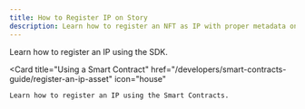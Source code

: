 ```yaml
---
title: How to Register IP on Story
description: Learn how to register an NFT as IP with proper metadata on Story.
---
```


<CardGroup cols={2}>
  <Card
    title="Using the SDK"
    href="/developers/typescript-sdk/register-an-ip-asset"
    icon="house"
  >
    Learn how to register an IP using the SDK.
  </Card>

  <Card
    title="Using a Smart Contract"
    href="/developers/smart-contracts-guide/register-an-ip-asset"
    icon="house"
  >
    Learn how to register an IP using the Smart Contracts.
  </Card>
</CardGroup>
